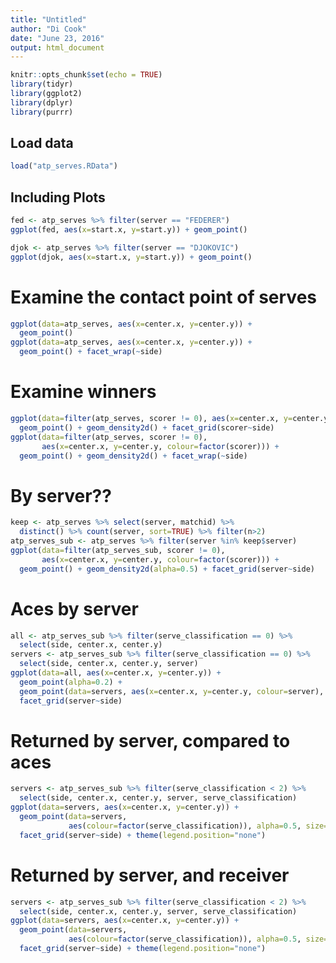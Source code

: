 ```yaml
---
title: "Untitled"
author: "Di Cook"
date: "June 23, 2016"
output: html_document
---
```


```r
knitr::opts_chunk$set(echo = TRUE)
library(tidyr)
library(ggplot2)
library(dplyr)
library(purrr)
```

## Load data

```r
load("atp_serves.RData")
```

## Including Plots


```r
fed <- atp_serves %>% filter(server == "FEDERER")
ggplot(fed, aes(x=start.x, y=start.y)) + geom_point()

djok <- atp_serves %>% filter(server == "DJOKOVIC")
ggplot(djok, aes(x=start.x, y=start.y)) + geom_point()
```

# Examine the contact point of serves

```r
ggplot(data=atp_serves, aes(x=center.x, y=center.y)) + 
  geom_point() 
ggplot(data=atp_serves, aes(x=center.x, y=center.y)) + 
  geom_point() + facet_wrap(~side)
```

# Examine winners

```r
ggplot(data=filter(atp_serves, scorer != 0), aes(x=center.x, y=center.y)) + 
  geom_point() + geom_density2d() + facet_grid(scorer~side)
ggplot(data=filter(atp_serves, scorer != 0), 
       aes(x=center.x, y=center.y, colour=factor(scorer))) + 
  geom_point() + geom_density2d() + facet_wrap(~side)
```

# By server??

```r
keep <- atp_serves %>% select(server, matchid) %>% 
  distinct() %>% count(server, sort=TRUE) %>% filter(n>2) 
atp_serves_sub <- atp_serves %>% filter(server %in% keep$server)
ggplot(data=filter(atp_serves_sub, scorer != 0), 
       aes(x=center.x, y=center.y, colour=factor(scorer))) + 
  geom_point() + geom_density2d(alpha=0.5) + facet_grid(server~side)
```

# Aces by server

```r
all <- atp_serves_sub %>% filter(serve_classification == 0) %>%
  select(side, center.x, center.y)
servers <- atp_serves_sub %>% filter(serve_classification == 0) %>%
  select(side, center.x, center.y, server)
ggplot(data=all, aes(x=center.x, y=center.y)) +
  geom_point(alpha=0.2) +
  geom_point(data=servers, aes(x=center.x, y=center.y, colour=server), size=2) + 
  facet_grid(server~side)
```

# Returned by server, compared to aces

```r
servers <- atp_serves_sub %>% filter(serve_classification < 2) %>%
  select(side, center.x, center.y, server, serve_classification)
ggplot(data=servers, aes(x=center.x, y=center.y)) +
  geom_point(data=servers, 
             aes(colour=factor(serve_classification)), alpha=0.5, size=2) + 
  facet_grid(server~side) + theme(legend.position="none")
```

# Returned by server, and receiver

```r
servers <- atp_serves_sub %>% filter(serve_classification < 2) %>%
  select(side, center.x, center.y, server, serve_classification)
ggplot(data=servers, aes(x=center.x, y=center.y)) +
  geom_point(data=servers, 
             aes(colour=factor(serve_classification)), alpha=0.5, size=2) + 
  facet_grid(server~side) + theme(legend.position="none")
```
